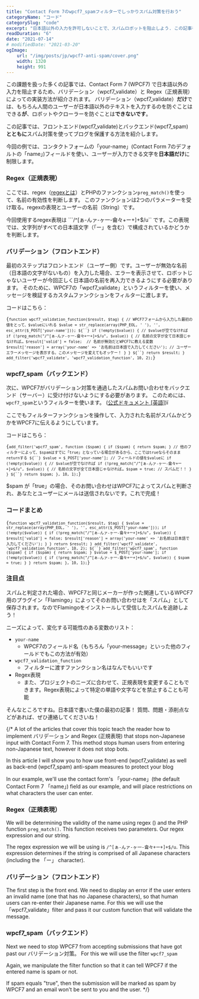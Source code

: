 ```yaml
---
title: "Contact Form 7のwpcf7_spamフィルターでしっかりスパム対策を行おう"
categoryName: "コード"
categorySlug: "code"
excerpt: "日本語以外の入力を許可しないことで、スパムロボットを阻止しよう. この記事を読んで「wpcf7_validate」 と 「wpcf7_spam」 のContactForm 7のフィルターを使って、お問い合わせフォームのバリデーションとスパム対策を行う方法をご紹介します。"
readDuration: "6"
date: "2021-07-14"
# modifiedDate: "2021-03-20"
ogImage:
    url: "/img/posts/jp/wpcf7-anti-spam/cover.png"
    width: 1320
    height: 991
---
```



この課題を扱った多くの記事では、Contact Form 7 (WPCF7) で日本語以外の入力を阻止するため、バリデーション（wpcf7_validate）と Regex（正規表現）によっての実装方法が紹介されます。
バリデーション（wpcf7_validate）**だけ**では、もちろん人間のユーザーが日本語以外のテキストを入力するのを防ぐことはできる**が**、ロボットやクローラーを防ぐことは**できないです**。

この記事では、フロントエンド(wpcf7_validate)とバックエンド(wpcf7_spam)**とともに**スパム対策を使ってブログを保護する方法を紹介します。

今回の例では、コンタクトフォームの「your-name」(Contact Form 7のデフォルトの「name」)フィールドを使い、ユーザーが入力できる文字を**日本語だけ**に制限します。

### Regex（正規表現）

ここでは、regex（[regexとは](https://userweb.mnet.ne.jp/nakama/)）とPHPのファンクション```preg_match()```を使って、名前の有効性を判断します。
このファンクションは2つのパラメーターを受け取る。regexの表現とユーザーの名前（String）です。

今回使用するregex表現は ```/^[ぁ-んァ-ヶ一-龠々+ー+]+$/u`` です。この表現では、文字列がすべての日本語文字（「ー」を含む）で構成されているかどうかを判断します。

### バリデーション（フロントエンド）

最初のステップはフロントエンド（ユーザー側）です。ユーザーが無効な名前（日本語の文字がないもの）を入力した場合、エラーを表示させて、ロボットじゃないユーザーが今回正しく日本語の名前を再入力できるようにする必要があります。
そのために、WPCF7の「wpcf7_validate」というフィルターを使い、メッセージを検証するカスタムファンクションをフィルターに渡します。

コードはこちら：

<Code lang="php">{`function wpcf7_validation_function($result, $tag) {
    // WPCF7フォームから入力した最初の値をとって、$valueにいれる
    $value = str_replace(array(PHP_EOL, ' '), '', esc_attr($_POST['your-name']));
${``}
    if (!empty($value)) { // $valueが空でなければ
        if (!preg_match("/^[ぁ-んァ-ヶ一-龠々+ー+]+$/u", $value)) { // 名前の文字が全て日本語じゃなければ…
            $result['valid'] = false;  // 名前が無効だとWPCF7に教える変数
            $result['reason'] = array('your-name' => 'お名前は日本語で入力してください'); // ユーザーエラーメッセージを表示する。このメッセージを変えてもオッケー！
        }
    }
${``}
    return $result;
}
add_filter('wpcf7_validate', 'wpcf7_validation_function', 10, 2);`}</Code>

### wpcf7_spam（バックエンド）

次に、WPCF7がバリデーション対策を通過したスパムお問い合わせをバックエンド（サーバー）に受け付けないようにする必要があります。
このためには、```wpcf7_spam```というフィルターを使います。 ([公式ドキュメント [英語]](https://contactform7.com/2020/07/18/custom-spam-filtering/))ï

ここでもフィルターファンクションを操作して、入力された名前がスパムかどうかをWPCF7に伝えるようにしています。

コードはこちら：

<Code lang="php">{`add_filter('wpcf7_spam', function ($spam) {
    if ($spam) { return $spam; } // 他のフィルターによって、$spamはすでに「true」となっている場合があるから、ここではtrueならそのままreturnする
${``}
    $value = $_POST['your-name']; // フィールドの値を$valueに
    if (!empty($value)) { // $valueが空でなければ
        if (!preg_match("/^[ぁ-んァ-ヶ一-龠々+ー+]+$/u", $value)) { // 名前の文字が全て日本語じゃなければ…
            $spam = true; // スパムだ！！
        }
    }
${``}
    return $spam;
}, 10, 1);`}</Code>

$spam が「true」の場合、そのお問い合わせはWPCF7によってスパムと判断され、あなたとユーザーにメールは送信されないです。これで完成！

### コードまとめ

<Code lang="php">{`function wpcf7_validation_function($result, $tag) {
    $value = str_replace(array(PHP_EOL, ' '), '', esc_attr($_POST['your-name']));
    if (!empty($value)) {
        if (!preg_match("/^[ぁ-んァ-ヶ一-龠々+ー+]+$/u", $value)) {
            $result['valid'] = false;
            $result['reason'] = array('your-name' => 'お名前は日本語で入力してください');
        }
    }
    return $result;
}
add_filter('wpcf7_validate', 'wpcf7_validation_function', 10, 2);
${``}
add_filter('wpcf7_spam', function ($spam) {
    if ($spam) { return $spam; }
    $value = $_POST['your-name'];
    if (!empty($value)) {
        if (!preg_match("/^[ぁ-んァ-ヶ一-龠々+ー+]+$/u", $value)) {
            $spam = true;
        }
    }
    return $spam;
}, 10, 1);`}</Code>

### 注目点
スパムと判定された場合、WPCF7と同じメーカーが作った関連しているWPCF7用のプラグイン「Flamingo」によってそのお問い合わせはを「スパム」として保存されます。なのでFlamingoをインストールして受信したスパムを追跡しよう！

ニーズによって、変化する可能性のある変数のリスト：

-   ```your-name```
    -   WPCF7のフィールド名（もちろん「your-message」といった他のフィールドでもこの方法が有効）
-   ```wpcf7_validation_function```
    -   フィルターに渡すファンクション名はなんでもいいです
-   Regex表現
    -   また、プロジェクトのニーズに合わせて、正規表現を変更することもできます。Regex表現によって特定の単語や文字などを禁止することも可能

そんなところですね。日本語で書いた僕の最初の記事！
質問、問題・添削点などがあれば、ぜひ連絡してくださいね！









{/*
A lot of the articles that cover this topic teach the reader how to implement バリデーション and Regex (正規表現) that stops non-Japanese input with Contact Form 7.
This method stops human users from entering non-Japanese text, however it does not stop bots.

In this article I will show you to how use front-end (wpcf7_validate) as well as back-end (wpcf7_spam) anti-spam measures to protect your blog

In our example, we'll use the contact form's 「your-name」(the default Contact Form 7 「name」) field as our example, and will place restrictions on what characters the user can enter.

### Regex（正規表現）

We will be determining the validity of the name using regex () and the PHP function ```preg_match()```.
This function receives two parameters. Our regex expression and our string.

The regex expression we will be using is ```/^[ぁ-んァ-ヶ一-龠々+ー+]+$/u```. This expression determines if the string is comprised of all Japanese characters (including the 「ー」 character).

### バリデーション（フロントエンド）

The first step is the front end. We need to display an error if the user enters an invalid name (one that has no Japanese characters), so that human users can re-enter their Japanese name.
For this we will use the 「wpcf7_validate」filter and pass it our custom function that will validate the message.

### wpcf7_spam（バックエンド）
Next we need to stop WPCF7 from accepting submissions that have got past our バリデーション対策。
For this we will use the filter ```wpcf7_spam```

Again, we manipulate the filter function so that it can tell WPCF7 if the entered name is spam or not.

If spam equals "true", then the submission will be marked as spam by WPCF7 and an email won't be sent to you and the user.
*/}